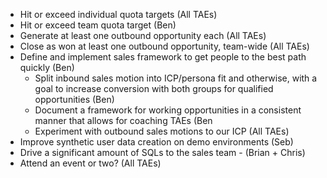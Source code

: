 - Hit or exceed individual quota targets (All TAEs)
- Hit or exceed team quota target (Ben)
- Generate at least one outbound opportunity each (All TAEs)
- Close as won at least one outbound opportunity, team-wide (All TAEs)
- Define and implement sales framework to get people to the best path quickly (Ben)
  - Split inbound sales motion into ICP/persona fit and otherwise, with a goal to increase conversion with both groups for qualified opportunities (Ben)
  - Document a framework for working opportunities in a consistent manner that allows for coaching TAEs (Ben
  - Experiment with outbound sales motions to our ICP (All TAEs)
- Improve synthetic user data creation on demo environments (Seb)
- Drive a significant amount of SQLs to the sales team - (Brian + Chris)
- Attend an event or two? (All TAEs)
